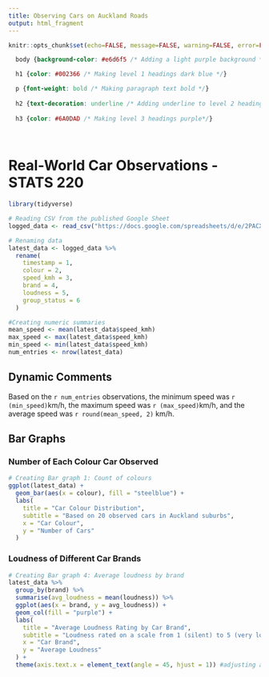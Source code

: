 ---
title: Observing Cars on Auckland Roads
output: html_fragment
---

```{r setup, include=FALSE}
knitr::opts_chunk$set(echo=FALSE, message=FALSE, warning=FALSE, error=FALSE)

```

```{css}
  body {background-color: #e6d6f5 /* Adding a light purple background */}

  h1 {color: #002366 /* Making level 1 headings dark blue */}

  p {font-weight: bold /* Making paragraph text bold */}
  
  h2 {text-decoration: underline /* Adding underline to level 2 headings */}
  
  h3 {color: #6A0DAD /* Making level 3 headings purple*/}
  
  


```

# Real-World Car Observations - STATS 220



```{r}
library(tidyverse)

# Reading CSV from the published Google Sheet
logged_data <- read_csv("https://docs.google.com/spreadsheets/d/e/2PACX-1vTVwRtAOG8keLSMW3iNPuMljHhzUxdneaVlssujx8CEW164W9n2Fu-Uk0taBP0orTpqFkzNpgWjK5Jz/pub?output=csv")

# Renaming data
latest_data <- logged_data %>%
  rename(
    timestamp = 1,
    colour = 2,
    speed_kmh = 3,
    brand = 4,
    loudness = 5,
    group_status = 6
  )
```

```{r}
#Creating numeric summaries
mean_speed <- mean(latest_data$speed_kmh)
max_speed <- max(latest_data$speed_kmh)
min_speed <- min(latest_data$speed_kmh)
num_entries <- nrow(latest_data)
```

## Dynamic Comments
Based on the `r num_entries` observations, the minimum speed was `r (min_speed)`km/h, the maximum speed was `r (max_speed)`km/h, and the average speed was `r round(mean_speed, 2)` km/h.


## Bar Graphs
### Number of Each Colour Car Observed
```{r}
# Creating Bar graph 1: Count of colours
ggplot(latest_data) +
  geom_bar(aes(x = colour), fill = "steelblue") +
  labs(
    title = "Car Colour Distribution",
    subtitle = "Based on 20 observed cars in Auckland suburbs",
    x = "Car Colour",
    y = "Number of Cars"
  )
```

### Loudness of Different Car Brands
```{r}
# Creating Bar graph 4: Average loudness by brand
latest_data %>%
  group_by(brand) %>%
  summarise(avg_loudness = mean(loudness)) %>%
  ggplot(aes(x = brand, y = avg_loudness)) +
  geom_col(fill = "purple") +
  labs(
    title = "Average Loudness Rating by Car Brand",
    subtitle = "Loudness rated on a scale from 1 (silent) to 5 (very loud)",
    x = "Car Brand",
    y = "Average Loudness"
  ) +
  theme(axis.text.x = element_text(angle = 45, hjust = 1)) #adjusting angle of text
```


